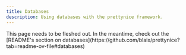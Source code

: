 ```yaml
---
title: Databases
description: Using databases with the prettynice framework.
---
```



<Aside type="note">
  This page needs to be fleshed out.
  In the meantime, check out the [README's section on databases](https://github.com/blaix/prettynice?tab=readme-ov-file#databases)
</Aside>
